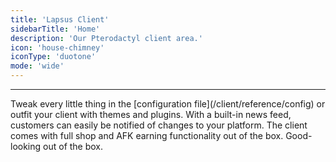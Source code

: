 ```yaml
---
title: 'Lapsus Client'
sidebarTitle: 'Home'
description: 'Our Pterodactyl client area.'
icon: 'house-chimney'
iconType: 'duotone'
mode: 'wide'
---
```


<CardGroup cols={4}>
  <Card title="Quickstart" icon="rocket-launch" iconType="duotone" href="/client/quickstart" horizontal></Card>
  <Card title="Installation" icon="wrench" iconType="duotone" href="/client/installation" horizontal></Card>
  <Card title="Configuration" icon="file-pen" iconType="duotone" href="/client/reference/config" horizontal></Card>
  <Card title="OS Support" icon="badge-check" iconType="duotone" href="/client/reference/os-support" horizontal></Card>
</CardGroup>

-------

<CardGroup cols={2}>
  <Card title="Customizeable" icon="screwdriver-wrench" iconType="duotone">
    Tweak every little thing in the [configuration file](/client/reference/config) or outfit your client with themes and plugins.
  </Card>
    <Card title="Informative" icon="square-exclamation" iconType="duotone">
    With a built-in news feed, customers can easily be notified of changes to your platform.
  </Card>
  <Card title="Monetizeable" icon="circle-dollar" iconType="duotone">
     The client comes with full shop and AFK earning functionality out of the box.
  </Card>
  <Card title="Beautiful" icon="sparkles" iconType="duotone">
    Good-looking out of the box.
  </Card>
</CardGroup>
